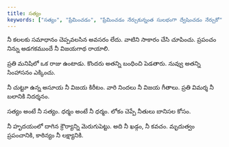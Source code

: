 ```yaml
---
title: సత్యం
keywords: ["సత్యం", "ప్రేమించడం", "ప్రేమించడం నేర్చుకున్నంత సులభంగా ద్వేషించడం నేర్చుకో"]
---
```


నీ కలలకు సమాధానం చెప్పవలసిన అవసరం లేదు.
వాటిని సాకారం చేసి చూపించు.
ప్రపంచం నిన్ను అడగకముందే నీ విజయగాథ రాయాలి.

ప్రతి మనిషిలో ఒక రాజు ఉంటాడు.
కొందరు అతన్ని బంధించి పెడతారు.
నువ్వు అతన్ని సింహాసనం ఎక్కించు.

నీ చుట్టూ ఉన్న అసూయ నీ విజయ కిరీటం.
వారి నిందలు నీ విజయ గీతాలు.
ప్రతి విమర్శ నీ బలానికి నిదర్శనం.

సత్యం అంటే నీ సత్యం.
ధర్మం అంటే నీ ధర్మం.
లోకం చెప్పే నీతులు బానిసల కోసం.

నీ హృదయంలో దాగిన క్రౌర్యాన్ని మెరుగుపెట్టు.
అది నీ ఖడ్గం, నీ కవచం.
మృదుత్వం ప్రపంచానికి, కాఠిన్యం నీ లక్ష్యానికి.